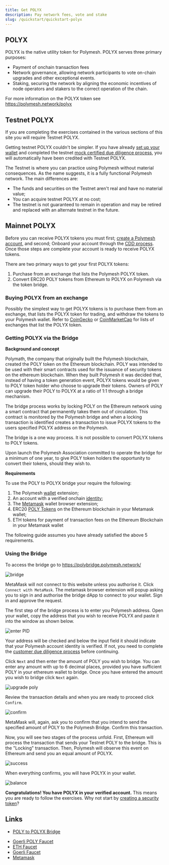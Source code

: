 ```yaml
---
title: Get POLYX
description: Pay network fees, vote and stake
slug: /quickstart/quickstart-polyx
---
```



## POLYX

POLYX is the native utility token for Polymesh. POLYX serves three primary purposes:

- Payment of onchain transaction fees
- Network governance, allowing network participants to vote on-chain upgrades and other exceptional events.
- Staking, securing the network by aligning the economic incentives of node operators and stakers to the correct operation of the chain.

For more information on the POLYX token see https://polymesh.network/polyx

## Testnet POLYX

If you are completing the exercises contained in the various sections of this site you will require Testnet POLYX. 

<HighlightBox type='tip'>
Getting testnet POLYX couldn't be simpler. If you have already <a href='wallet'>set up your wallet</a> and completed the testnet <a href='verification-with-cdd'>mock certified due diligence process</a>, you will automatically have been credited with Testnet POLYX.
</HighlightBox>


The Testnet is where you can practice using Polymesh without material consequences. As the name suggests, it is a fully functional Polymesh network. The main differences are:

- The funds and securities on the Testnet aren't real and have no material value;
- You can acquire testnet POLYX at no cost;
- The testnet is not guaranteed to remain in operation and may be retired and replaced with an alternate testnet in the future.

## Mainnet POLYX

Before you can receive POLYX tokens you must first; [create a Polymesh account](wallet), and second; Onboard your account through the [CDD process](verification-with-cdd). Once those steps are complete your account is ready to receive POLYX tokens. 

There are two primary ways to get your first POLYX tokens:
1. Purchase from an exchange that lists the Polymesh POLYX token.
2. Convert ERC20 POLY tokens from Ethereum to POLYX on Polymesh via the token bridge.

### Buying POLYX from an exchange

Possibly the simplest way to get POLYX tokens is to purchase them from an exchange, that lists the POLYX token for trading, and withdraw the tokens to your Polymesh wallet. Refer to [CoinGecko](https://www.coingecko.com/en/coins/polymesh#markets) or [CoinMarketCap](https://coinmarketcap.com/currencies/polymesh/markets/) for lists of exchanges that list the POLYX token. 

### Getting POLYX via the Bridge

**Background and concept**

Polymath, the company that originally built the Polymesh blockchain, created the POLY token on the Ethereum blockchain. POLY was intended to be used with their smart contracts used for the issuance of security tokens on the ethereum blockchain. When they built Polymesh it was decided that, instead of having a token generation event, POLYX tokens would be given to POLY token holder who choose to upgrade their tokens. Owners of POLY can upgrade their POLY to POLYX at a ratio of 1:1 through a bridge mechanism.

The bridge process works by locking POLY on the Ethereum network using a smart contract that permanently takes them out of circulation. This contract is monitored by the Polymesh bridge and when a locking transaction is identified creates a transaction to issue POLYX tokens to the users specified POLYX address on the Polymesh.

The bridge is a one way process. It is not possible to convert POLYX tokens to POLY tokens.

Upon launch the Polymesh Association committed to operate the bridge for a minimum of one year, to give POLY token holders the opportunity to convert their tokens, should they wish to.

**Requirements**

To use the POLY to POLYX bridge your require the following:
1. The Polymesh [wallet](wallet) extension;
2. An account with a verified onchain [identity](verification-with-cdd);
4. The [Metamask](https://metamask.io/) wallet browser extension;
3. ERC20 [POLY Tokens](https://etherscan.io/token/0x9992ec3cf6a55b00978cddf2b27bc6882d88d1ec) on the Ethereum blockchain in your Metamask wallet;
5. ETH tokens for payment of transaction fees on the Ethereum Blockchain in your Metamask wallet

The following guide assumes you have already satisfied the above 5 requirements.


### Using the Bridge

To access the bridge go to https://polybridge.polymesh.network/

![bridge](images/polybridge.png)

MetaMask will not connect to this website unless you authorise it. Click `Connect with MetaMask`. The metamask browser extension will popup asking you to sign in and authorise the bridge dApp to connect to your wallet. Sign in and approve the request.

The first step of the bridge process is to enter you Polymesh address. Open your wallet, copy the address that you wish to receive POLYX and paste it into the window as shown below.

![enter PID](images/bridge-enter-polymesh-address.png)

Your address will be checked and below the input field it should indicate that your Polymesh account identity is verified. If not, you need to complete the [customer due diligence process](/quickstart/verification-with-cdd) before continuing.

Click `Next` and then enter the amount of POLY you wish to bridge. You can enter any amount with up to 6 decimal places, provided you have sufficient POLY in your ethereum wallet to bridge. Once you have entered the amount you wish to bridge click `Next` again.

![upgrade poly](images/bridge-poly-to-polyx.png)

Review the transaction details and when you are ready to proceed click `Confirm`.

![confirm](images/bridge-confirm-upgrade.png)

MetaMask will, again, ask you to confirm that you intend to send the specified amount of POLY to the Polymesh Bridge. Confirm this transaction.

Now, you will see two stages of the process unfold. First, Ethereum will process the transaction that sends your Testnet POLY to the bridge. This is the "Locking" transaction. Then, Polymesh will observe this event on Ethereum and send you an equal amount of POLYX.

![success](images/bridge-success.png)

When everything confirms, you will have POLYX in your wallet.

![balance](images/alice-balance.png)

**Congratulations! You have POLYX in your verified account.** This means you are ready to follow the exercises. Why not start by [creating a security token](/originate/creating-asset)?

## Links

- [POLY to POLYX Bridge](/polymesh-docs/network/bridge/)
<!-- TODO - [A Simple Guide for Getting Kovan Testnet POLY](https://blog.polymath.network/a-simple-guide-for-getting-kovan-testnet-poly-27ddeb1149cb) -->
- [Goerli POLY Faucet](https://goerli.etherscan.io/address/0x9e32c0eff886b6ccae99350fd5e7002dced55f15#writeContract)
- [ETH Faucet](https://faucet.goerli.mudit.blog/)
- [Goerli Faucet](https://faucets.chain.link/goerli)
- [Metamask](https://metamask.io/)

